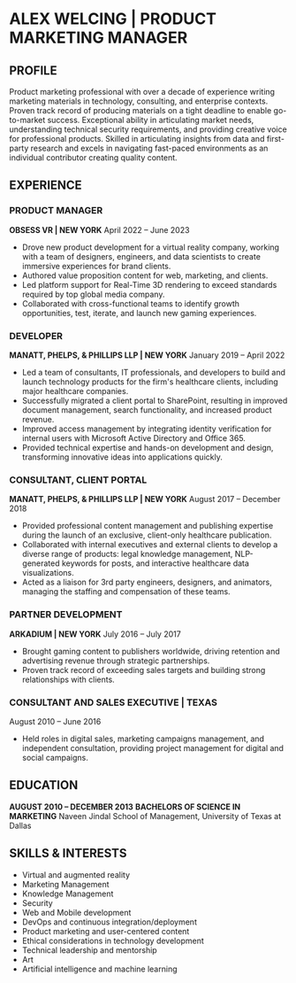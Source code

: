 # ALEX WELCING | PRODUCT MARKETING MANAGER

## PROFILE
Product marketing professional with over a decade of experience writing marketing materials in technology, consulting, and enterprise contexts. Proven track record of producing materials on a tight deadline to enable go-to-market success. Exceptional ability in articulating market needs, understanding technical security requirements, and providing creative voice for professional products. Skilled in articulating insights from data and first-party research and excels in navigating fast-paced environments as an individual contributor creating quality content.

## EXPERIENCE

### PRODUCT MANAGER
**OBSESS VR | NEW YORK**
April 2022 – June 2023
- Drove new product development for a virtual reality company, working with a team of designers, engineers, and data scientists to create immersive experiences for brand clients.
- Authored value proposition content for web, marketing, and clients.
- Led platform support for Real-Time 3D rendering to exceed standards required by top global media company.
- Collaborated with cross-functional teams to identify growth opportunities, test, iterate, and launch new gaming experiences.

### DEVELOPER
**MANATT, PHELPS, & PHILLIPS LLP | NEW YORK**
January 2019 – April 2022
- Led a team of consultants, IT professionals, and developers to build and launch technology products for the firm's healthcare clients, including major healthcare companies.
- Successfully migrated a client portal to SharePoint, resulting in improved document management, search functionality, and increased product revenue.
- Improved access management by integrating identity verification for internal users with Microsoft Active Directory and Office 365.
- Provided technical expertise and hands-on development and design, transforming innovative ideas into applications quickly.

### CONSULTANT, CLIENT PORTAL
**MANATT, PHELPS, & PHILLIPS LLP | NEW YORK**
August 2017 – December 2018
- Provided professional content management and publishing expertise during the launch of an exclusive, client-only healthcare publication.
- Collaborated with internal executives and external clients to develop a diverse range of products: legal knowledge management, NLP-generated keywords for posts, and interactive healthcare data visualizations.
- Acted as a liaison for 3rd party engineers, designers, and animators, managing the staffing and compensation of these teams.

### PARTNER DEVELOPMENT
**ARKADIUM | NEW YORK**
July 2016 – July 2017
- Brought gaming content to publishers worldwide, driving retention and advertising revenue through strategic partnerships.
- Proven track record of exceeding sales targets and building strong relationships with clients.

### CONSULTANT AND SALES EXECUTIVE | TEXAS
August 2010 – June 2016
- Held roles in digital sales, marketing campaigns management, and independent consultation, providing project management for digital and social campaigns.

## EDUCATION
**AUGUST 2010 – DECEMBER 2013**
**BACHELORS OF SCIENCE IN MARKETING**
Naveen Jindal School of Management, University of Texas at Dallas

## SKILLS & INTERESTS
- Virtual and augmented reality
- Marketing Management
- Knowledge Management
- Security
- Web and Mobile development
- DevOps and continuous integration/deployment
- Product marketing and user-centered content
- Ethical considerations in technology development
- Technical leadership and mentorship
- Art
- Artificial intelligence and machine learning